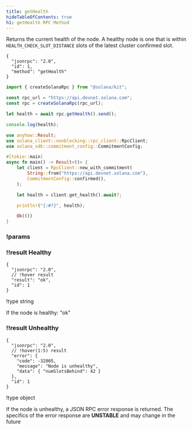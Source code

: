 ```yaml
---
title: getHealth
hideTableOfContents: true
h1: getHealth RPC Method
---
```


Returns the current health of the node. A healthy node is one that is within
`HEALTH_CHECK_SLOT_DISTANCE` slots of the latest cluster confirmed slot.

<APIMethod>

```jsonc !!request curl
{
  "jsonrpc": "2.0",
  "id": 1,
  "method": "getHealth"
}
```

```ts !!request title="Kit"
import { createSolanaRpc } from "@solana/kit";

const rpc_url = "https://api.devnet.solana.com";
const rpc = createSolanaRpc(rpc_url);

let health = await rpc.getHealth().send();

console.log(health);
```

```rs !!request title="Rust"
use anyhow::Result;
use solana_client::nonblocking::rpc_client::RpcClient;
use solana_sdk::commitment_config::CommitmentConfig;

#[tokio::main]
async fn main() -> Result<()> {
    let client = RpcClient::new_with_commitment(
        String::from("https://api.devnet.solana.com"),
        CommitmentConfig::confirmed(),
    );

    let health = client.get_health().await?;

    println!("{:#?}", health);

    Ok(())
}
```

### !params

### !!result Healthy

```jsonc !response
{
  "jsonrpc": "2.0",
  // !hover result
  "result": "ok",
  "id": 1
}
```

!type string

If the node is healthy: "ok"

### !!result Unhealthy

```jsonc !response
{
  "jsonrpc": "2.0",
  // !hover(1:5) result
  "error": {
    "code": -32005,
    "message": "Node is unhealthy",
    "data": { "numSlotsBehind": 42 }
  },
  "id": 1
}
```

!type object

If the node is unhealthy, a JSON RPC error response is returned. The specifics
of the error response are **UNSTABLE** and may change in the future

</APIMethod>
